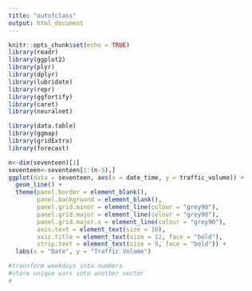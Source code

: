 ```yaml
---
title: "outofclass"
output: html_document
---
```


```r
knitr::opts_chunk$set(echo = TRUE)
library(readr)
library(ggplot2)
library(plyr)
library(dplyr)
library(lubridate)
library(repr)
library(ggfortify)
library(caret)
library(neuralnet)
```
```r
library(data.table)
library(ggmap)
library(gridExtra)
library(forecast)
```

```r
n<-dim(seventeen)[1]
seventeen<-seventeen[1:(n-5),]
ggplot(data = seventeen, aes(x = date_time, y = traffic_volume)) +
  geom_line() + 
  theme(panel.border = element_blank(),
        panel.background = element_blank(),
        panel.grid.minor = element_line(colour = "grey90"),
        panel.grid.major = element_line(colour = "grey90"),
        panel.grid.major.x = element_line(colour = "grey90"),
        axis.text = element_text(size = 10),
        axis.title = element_text(size = 12, face = "bold"),
        strip.text = element_text(size = 9, face = "bold")) +
  labs(x = "Date", y = "Traffic Volume")
```

```r
#transform weekdays into numbers
#store unique vars into another vector 
#
```


